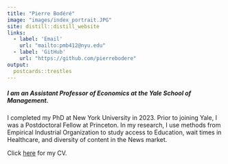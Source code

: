 ```yaml
---
title: "Pierre Bodéré"
image: "images/index_portrait.JPG"
site: distill::distill_website
links:
  - label: 'Email'
    url: "mailto:pmb412@nyu.edu"
  - label: 'GitHub'
    url: "https://github.com/pierrebodere"
output:
  postcards::trestles
---
```


##### I am an Assistant Professor of Economics at the Yale School of Management. 

I completed my PhD at New York University in 2023. Prior to joining Yale, I was a Postdoctoral Fellow at Princeton. In my research, I use methods from Empirical Industrial Organization to study access to Education, wait times in Healthcare, and diversity of content in the News market.

Click [here](content/bodere_academic_cv_nyu.pdf) for my CV.


